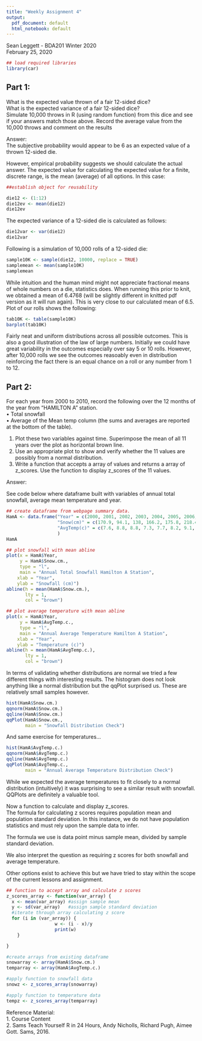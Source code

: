 ```yaml
---
title: "Weekly Assignment 4"
output:
  pdf_document: default
  html_notebook: default
---
```


Sean Leggett - BDA201 Winter 2020  
February 25, 2020  

```r
## load required libraries
library(car)
```

## Part 1: 

What is the expected value thrown of a fair 12-sided dice?  
What is the expected variance of a fair 12-sided dice?  
Simulate 10,000 throws in R (using random function) from this dice and see if your answers match
those above. Record the average value from the 10,000 throws and comment on the results  

Answer:  
The subjective probability would appear to be 6 as an expected value of a thrown 12-sided die.  

However, empirical probability suggests we should calculate the actual answer. The expected value for calculating the expected value for a finite, discrete range, is the mean (average) of all options. In this case:  

```r
##establish object for reusability

die12 <- (1:12)
die12ev <- mean(die12)
die12ev
```

The expected variance of a 12-sided die is calculated as follows:  

```r
die12var <- var(die12)
die12var
```

Following is a simulation of 10,000 rolls of a 12-sided die:  

```r
sample10K <- sample(die12, 10000, replace = TRUE)
samplemean <- mean(sample10K)
samplemean
```
While intuition and the human mind might not appreciate fractional means of whole numbers on a die, statistics does. When running this prior to knit, we obtained a mean of 6.4768 (will be slightly different in knitted pdf version as it will run again). This is very close to our calculated mean of 6.5. Plot of our rolls shows the following:

```r
tab10K <- table(sample10K)
barplot(tab10K)
```

Fairly neat and uniform distributions across all possible outcomes. This is also a good illustration of the law of large numbers. Initially we could have great variability in the outcomes especially over say 5 or 10 rolls. However, after 10,000 rolls we see the outcomes reasoably even in distribution reinforcing the fact there is an equal chance on a roll or any number from 1 to 12.

## Part 2:  

For each year from 2000 to 2010, record the following over the 12 months of the year from
"HAMILTON A" station.  
• Total snowfall  
• Average of the Mean temp column (the sums and averages are reported at the bottom of the table).  

1. Plot these two variables against time. Superimpose the mean of all 11 years over the plot as
horizontal brown line.  
2. Use an appropriate plot to show and verify whether the 11 values are possibly from a normal
distribution.  
3. Write a function that accepts a array of values and returns a array of z_scores. Use the function to display z_scores of the 11 values. 

Answer:  

See code below where dataframe built with variables of annual total snowfall, average mean temperature and year.

```r
## create dataframe from webpage summary data.
HamA <- data.frame("Year" = c(2000, 2001, 2002, 2003, 2004, 2005, 2006, 2007, 2008, 2009, 2010),
                   "Snow(cm)" = c(170.9, 94.1, 138, 166.2, 175.8, 218.4, 56.6, 182.4, 243.2, 93, 70.2),
                   "AvgTemp(c)" = c(7.6, 8.8, 8.8, 7.3, 7.7, 8.2, 9.1, 8.2, 7.7, 7.3, 8.7)
                   )
HamA
```


```r
## plot snowfall with mean abline
plot(x = HamA$Year,
     y = HamA$Snow.cm.,
     type = "l",
     main = "Annual Total Snowfall Hamilton A Station",
    xlab = "Year",
    ylab = "Snowfall (cm)")
abline(h = mean(HamA$Snow.cm.),
       lty = 1,
       col = "brown")

## plot average temperature with mean abline
plot(x = HamA$Year,
     y = HamA$AvgTemp.c.,
     type = "l",
     main = "Annual Average Temperature Hamilton A Station",
    xlab = "Year",
    ylab = "Temperature (c)")
abline(h = mean(HamA$AvgTemp.c.),
       lty = 1,
       col = "brown")
```

In terms of validating whether distributions are normal we tried a few different things with interesting results. The histogram does not look anything like a normal distribution but the qqPlot surprised us. These are relatively small samples however.

```r
hist(HamA$Snow.cm.)
qqnorm(HamA$Snow.cm.)
qqline(HamA$Snow.cm.)
qqPlot(HamA$Snow.cm.,
       main = "Snowfall Distribution Check")
```

And same exercise for temperatures...

```r
hist(HamA$AvgTemp.c.)
qqnorm(HamA$AvgTemp.c.)
qqline(HamA$AvgTemp.c.)
qqPlot(HamA$AvgTemp.c.,
       main = "Annual Average Temperature Distribution Check")
```

While we expected the average temperatures to fit closely to a normal distribution (intuitively) it was surprising to see a similar result with snowfall. QQPlots are definitely a valuable tool.

Now a function to calculate and display z_scores.  
The formula for calculating z scores requires population mean and population standard deviation. In this instance, we do not have population statistics and must rely upon the sample data to infer.

The formula we use is data point minus sample mean, divided by sample standard deviation.  

We also interpret the question as requiring z scores for both snowfall and average temperature.

Other options exist to achieve this but we have tried to stay within the scope of the current lessons and assignment.

```r
## function to accept array and calculate z scores
z_scores_array <- function(var_array) {
  x <- mean(var_array) #assign sample mean
  y <- sd(var_array)   #assign sample standard deviation
  #iterate through array calculating z score
  for (i in (var_array)) {
                  w <- (i - x)/y
                  print(w)
    }

}

```

```r
#create arrays from existing dataframe
snowarray <- array(HamA$Snow.cm.)
temparray <- array(HamA$AvgTemp.c.)
```


```r
#apply function to snowfall data
snowz <- z_scores_array(snowarray)
```

```r
#apply function to temperature data
tempz <- z_scores_array(temparray)
```

Reference Material:  
1.	Course Content  
2.	Sams Teach Yourself R in 24 Hours, Andy Nicholls, Richard Pugh, Aimee Gott. Sams, 2016.